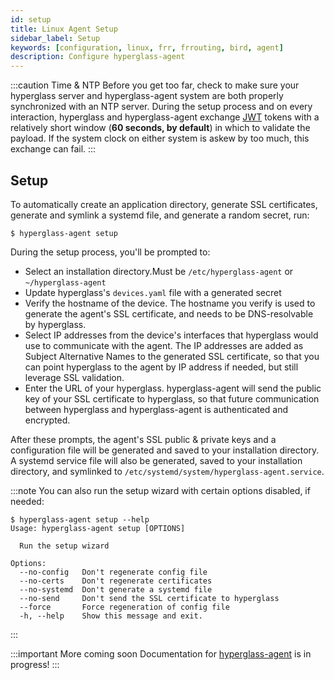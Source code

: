 ```yaml
---
id: setup
title: Linux Agent Setup
sidebar_label: Setup
keywords: [configuration, linux, frr, frrouting, bird, agent]
description: Configure hyperglass-agent
---
```



:::caution Time & NTP
Before you get too far, check to make sure your hyperglass server and hyperglass-agent system are both properly synchronized with an NTP server. During the setup process and on every interaction, hyperglass and hyperglass-agent exchange [JWT](https://jwt.io/) tokens with a relatively short window (**60 seconds, by default**) in which to validate the payload. If the system clock on either system is askew by too much, this exchange can fail.
:::

## Setup

To automatically create an application directory, generate SSL certificates, generate and symlink a systemd file, and generate a random secret, run:

```shell-session
$ hyperglass-agent setup
```

During the setup process, you'll be prompted to:

- Select an installation directory.<M>Must be <code>/etc/hyperglass-agent</code> or <code>~/hyperglass-agent</code></M>
- Update hyperglass's `devices.yaml` file with a generated secret
- Verify the hostname of the device. <M>The hostname you verify is used to generate the agent's SSL certificate, and needs to be DNS-resolvable by hyperglass.</M>
- Select IP addresses from the device's interfaces that hyperglass would use to communicate with the agent. <M>The IP addresses are added as Subject Alternative Names to the generated SSL certificate, so that you can point hyperglass to the agent by IP address if needed, but still leverage SSL validation.</M>
- Enter the URL of your hyperglass. <M>hyperglass-agent will send the public key of your SSL certificate to hyperglass, so that future communication between hyperglass and hyperglass-agent is authenticated and encrypted.</M>

After these prompts, the agent's SSL public & private keys and a configuration file will be generated and saved to your installation directory. A systemd service file will also be generated, saved to your installation directory, and symlinked to `/etc/systemd/system/hyperglass-agent.service`.

:::note
You can also run the setup wizard with certain options disabled, if needed:

```shell-session
$ hyperglass-agent setup --help
Usage: hyperglass-agent setup [OPTIONS]

  Run the setup wizard

Options:
  --no-config   Don't regenerate config file
  --no-certs    Don't regenerate certificates
  --no-systemd  Don't generate a systemd file
  --no-send     Don't send the SSL certificate to hyperglass
  --force       Force regeneration of config file
  -h, --help    Show this message and exit.
```

:::

:::important More coming soon
Documentation for [hyperglass-agent](https://github.com/checktheroads/hyperglass-agent) is in progress!
:::
